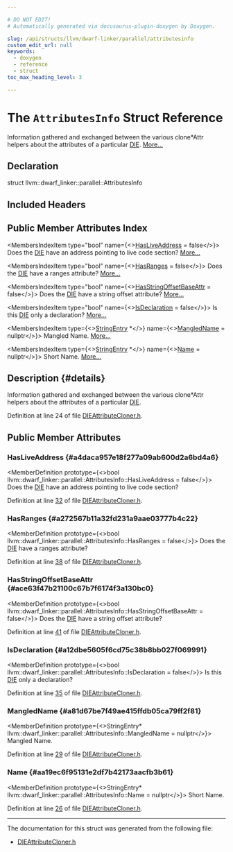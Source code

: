 ```yaml
---

# DO NOT EDIT!
# Automatically generated via docusaurus-plugin-doxygen by Doxygen.

slug: /api/structs/llvm/dwarf-linker/parallel/attributesinfo
custom_edit_url: null
keywords:
  - doxygen
  - reference
  - struct
toc_max_heading_level: 3

---
```





# The `AttributesInfo` Struct Reference

<DoxygenPage pluginConfig={pluginConfig}>

Information gathered and exchanged between the various clone&#42;Attr helpers about the attributes of a particular <a href="/docs/api/classes/llvm/die">DIE</a>. <a href="#details">More...</a>

## Declaration

<CodeBlock>struct llvm::dwarf_linker::parallel::AttributesInfo</CodeBlock>

## Included Headers

<IncludesList>
<IncludesListItem
  filePath="DWARFLinker/Parallel/DIEAttributeCloner.h"
  permalink="/docs/api/files/lib/lib/dwarflinker/lib/dwarflinker/parallel/dieattributecloner-h"
  isLocal="true" />
</IncludesList>

## Public Member Attributes Index

<MembersIndex>

<MembersIndexItem
  type="bool"
  name={<><a href="#a4daca957e18f277a09ab600d2a6bd4a6">HasLiveAddress</a> = false</>}>
Does the <a href="/docs/api/classes/llvm/die">DIE</a> have an address pointing to live code section? <a href="#a4daca957e18f277a09ab600d2a6bd4a6">More...</a>
</MembersIndexItem>

<MembersIndexItem
  type="bool"
  name={<><a href="#a272567b11a32fd231a9aae03777b4c22">HasRanges</a> = false</>}>
Does the <a href="/docs/api/classes/llvm/die">DIE</a> have a ranges attribute? <a href="#a272567b11a32fd231a9aae03777b4c22">More...</a>
</MembersIndexItem>

<MembersIndexItem
  type="bool"
  name={<><a href="#ace63f47b21100c67b7f6174f3a130bc0">HasStringOffsetBaseAttr</a> = false</>}>
Does the <a href="/docs/api/classes/llvm/die">DIE</a> have a string offset attribute? <a href="#ace63f47b21100c67b7f6174f3a130bc0">More...</a>
</MembersIndexItem>

<MembersIndexItem
  type="bool"
  name={<><a href="#a12dbe5605f6cd75c38b8bb027f069991">IsDeclaration</a> = false</>}>
Is this <a href="/docs/api/classes/llvm/die">DIE</a> only a declaration? <a href="#a12dbe5605f6cd75c38b8bb027f069991">More...</a>
</MembersIndexItem>

<MembersIndexItem
  type={<><a href="/docs/api/namespaces/llvm/dwarf-linker/#a0b0094f2370abd91cc57b6d5476a599b">StringEntry</a> &#42;</>}
  name={<><a href="#a81d67be7f49ae415ffdb05ca79ff2f81">MangledName</a> = nullptr</>}>
Mangled Name. <a href="#a81d67be7f49ae415ffdb05ca79ff2f81">More...</a>
</MembersIndexItem>

<MembersIndexItem
  type={<><a href="/docs/api/namespaces/llvm/dwarf-linker/#a0b0094f2370abd91cc57b6d5476a599b">StringEntry</a> &#42;</>}
  name={<><a href="#aa19ec6f95131e2df7b42173aacfb3b61">Name</a> = nullptr</>}>
Short Name. <a href="#aa19ec6f95131e2df7b42173aacfb3b61">More...</a>
</MembersIndexItem>

</MembersIndex>

## Description {#details}

Information gathered and exchanged between the various clone&#42;Attr helpers about the attributes of a particular <a href="/docs/api/classes/llvm/die">DIE</a>.

Definition at line 24 of file <a href="/docs/api/files/lib/lib/dwarflinker/lib/dwarflinker/parallel/dieattributecloner-h">DIEAttributeCloner.h</a>.

<SectionDefinition>

## Public Member Attributes

### HasLiveAddress {#a4daca957e18f277a09ab600d2a6bd4a6}

<MemberDefinition
  prototype={<>bool llvm::dwarf&#95;linker::parallel::AttributesInfo::HasLiveAddress = false</>}>
Does the <a href="/docs/api/classes/llvm/die">DIE</a> have an address pointing to live code section?

Definition at line <a href="/docs/api/files/lib/lib/dwarflinker/lib/dwarflinker/parallel/dieattributecloner-h/#l00032">32</a> of file <a href="/docs/api/files/lib/lib/dwarflinker/lib/dwarflinker/parallel/dieattributecloner-h">DIEAttributeCloner.h</a>.
</MemberDefinition>

### HasRanges {#a272567b11a32fd231a9aae03777b4c22}

<MemberDefinition
  prototype={<>bool llvm::dwarf&#95;linker::parallel::AttributesInfo::HasRanges = false</>}>
Does the <a href="/docs/api/classes/llvm/die">DIE</a> have a ranges attribute?

Definition at line <a href="/docs/api/files/lib/lib/dwarflinker/lib/dwarflinker/parallel/dieattributecloner-h/#l00038">38</a> of file <a href="/docs/api/files/lib/lib/dwarflinker/lib/dwarflinker/parallel/dieattributecloner-h">DIEAttributeCloner.h</a>.
</MemberDefinition>

### HasStringOffsetBaseAttr {#ace63f47b21100c67b7f6174f3a130bc0}

<MemberDefinition
  prototype={<>bool llvm::dwarf&#95;linker::parallel::AttributesInfo::HasStringOffsetBaseAttr = false</>}>
Does the <a href="/docs/api/classes/llvm/die">DIE</a> have a string offset attribute?

Definition at line <a href="/docs/api/files/lib/lib/dwarflinker/lib/dwarflinker/parallel/dieattributecloner-h/#l00041">41</a> of file <a href="/docs/api/files/lib/lib/dwarflinker/lib/dwarflinker/parallel/dieattributecloner-h">DIEAttributeCloner.h</a>.
</MemberDefinition>

### IsDeclaration {#a12dbe5605f6cd75c38b8bb027f069991}

<MemberDefinition
  prototype={<>bool llvm::dwarf&#95;linker::parallel::AttributesInfo::IsDeclaration = false</>}>
Is this <a href="/docs/api/classes/llvm/die">DIE</a> only a declaration?

Definition at line <a href="/docs/api/files/lib/lib/dwarflinker/lib/dwarflinker/parallel/dieattributecloner-h/#l00035">35</a> of file <a href="/docs/api/files/lib/lib/dwarflinker/lib/dwarflinker/parallel/dieattributecloner-h">DIEAttributeCloner.h</a>.
</MemberDefinition>

### MangledName {#a81d67be7f49ae415ffdb05ca79ff2f81}

<MemberDefinition
  prototype={<>StringEntry&#42; llvm::dwarf&#95;linker::parallel::AttributesInfo::MangledName = nullptr</>}>
Mangled Name.

Definition at line <a href="/docs/api/files/lib/lib/dwarflinker/lib/dwarflinker/parallel/dieattributecloner-h/#l00029">29</a> of file <a href="/docs/api/files/lib/lib/dwarflinker/lib/dwarflinker/parallel/dieattributecloner-h">DIEAttributeCloner.h</a>.
</MemberDefinition>

### Name {#aa19ec6f95131e2df7b42173aacfb3b61}

<MemberDefinition
  prototype={<>StringEntry&#42; llvm::dwarf&#95;linker::parallel::AttributesInfo::Name = nullptr</>}>
Short Name.

Definition at line <a href="/docs/api/files/lib/lib/dwarflinker/lib/dwarflinker/parallel/dieattributecloner-h/#l00026">26</a> of file <a href="/docs/api/files/lib/lib/dwarflinker/lib/dwarflinker/parallel/dieattributecloner-h">DIEAttributeCloner.h</a>.
</MemberDefinition>

</SectionDefinition>

<hr/>

The documentation for this struct was generated from the following file:

<ul>
<li><a href="/docs/api/files/lib/lib/dwarflinker/lib/dwarflinker/parallel/dieattributecloner-h">DIEAttributeCloner.h</a></li>
</ul>

</DoxygenPage>
